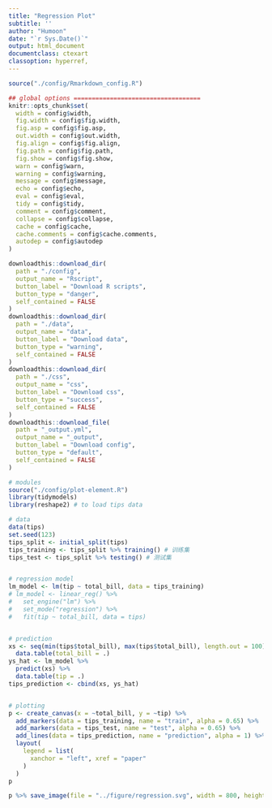 ```yaml
---
title: "Regression Plot"
subtitle: ''
author: "Humoon"
date: "`r Sys.Date()`"
output: html_document
documentclass: ctexart
classoption: hyperref,
---
```


```r
source("./config/Rmarkdown_config.R")

## global options ===================================
knitr::opts_chunk$set(
  width = config$width,
  fig.width = config$fig.width,
  fig.asp = config$fig.asp,
  out.width = config$out.width,
  fig.align = config$fig.align,
  fig.path = config$fig.path,
  fig.show = config$fig.show,
  warn = config$warn,
  warning = config$warning,
  message = config$message,
  echo = config$echo,
  eval = config$eval,
  tidy = config$tidy,
  comment = config$comment,
  collapse = config$collapse,
  cache = config$cache,
  cache.comments = config$cache.comments,
  autodep = config$autodep
)
```

```r
downloadthis::download_dir(
  path = "./config",
  output_name = "Rscript",
  button_label = "Download R scripts",
  button_type = "danger",
  self_contained = FALSE
)
downloadthis::download_dir(
  path = "./data",
  output_name = "data",
  button_label = "Download data",
  button_type = "warning",
  self_contained = FALSE
)
downloadthis::download_dir(
  path = "./css",
  output_name = "css",
  button_label = "Download css",
  button_type = "success",
  self_contained = FALSE
)
downloadthis::download_file(
  path = "_output.yml",
  output_name = "_output",
  button_label = "Download config",
  button_type = "default",
  self_contained = FALSE
)
```

```r
# modules
source("./config/plot-element.R")
library(tidymodels)
library(reshape2) # to load tips data
```

```r
# data
data(tips)
set.seed(123)
tips_split <- initial_split(tips)
tips_training <- tips_split %>% training() # 训练集
tips_test <- tips_split %>% testing() # 测试集


# regression model
lm_model <- lm(tip ~ total_bill, data = tips_training)
# lm_model <- linear_reg() %>%
#   set_engine("lm") %>%
#   set_mode("regression") %>%
#   fit(tip ~ total_bill, data = tips)


# prediction
xs <- seq(min(tips$total_bill), max(tips$total_bill), length.out = 100) %>%
  data.table(total_bill = .)
ys_hat <- lm_model %>%
  predict(xs) %>%
  data.table(tip = .)
tips_prediction <- cbind(xs, ys_hat)


# plotting
p <- create_canvas(x = ~total_bill, y = ~tip) %>%
  add_markers(data = tips_training, name = "train", alpha = 0.65) %>%
  add_markers(data = tips_test, name = "test", alpha = 0.65) %>%
  add_lines(data = tips_prediction, name = "prediction", alpha = 1) %>%
  layout(
    legend = list(
      xanchor = "left", xref = "paper"
    )
  )
p

p %>% save_image(file = "../figure/regression.svg", width = 800, height = 600)
```
